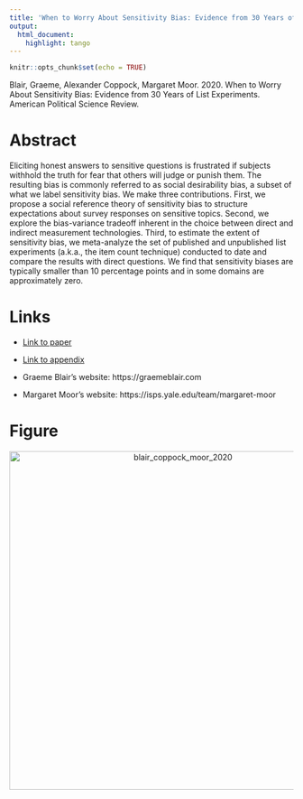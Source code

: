 ```yaml
---
title: 'When to Worry About Sensitivity Bias: Evidence from 30 Years of List Experiments'
output:
  html_document:
    highlight: tango
---
```


```r
knitr::opts_chunk$set(echo = TRUE)
```

Blair, Graeme, Alexander Coppock, Margaret Moor. 2020. When to Worry About Sensitivity Bias: Evidence from 30 Years of List Experiments. American Political Science Review.

# Abstract
Eliciting honest answers to sensitive questions is frustrated if subjects withhold the truth for fear that others will judge or punish them. The resulting bias is commonly referred to as social desirability bias, a subset of what we label sensitivity bias. We make three contributions. First, we propose a social reference theory of sensitivity bias to structure expectations about survey responses on sensitive topics. Second, we explore the bias-variance tradeoff inherent in the choice between direct and indirect measurement technologies. Third, to estimate the extent of sensitivity bias, we meta-analyze the set of published and unpublished list experiments (a.k.a., the item count technique) conducted to date and compare the results with direct questions. We find that sensitivity biases are typically smaller than 10 percentage points and in some domains are approximately zero.

# Links
 - <a href='blair_coppock_moor_2020.pdf'>Link to paper</a>
 - <a href='blair_coppock_moor_2020_appendix.pdf'>Link to appendix</a>

- Graeme Blair's website: https://graemeblair.com
- Margaret Moor's website: https://isps.yale.edu/team/margaret-moor

# Figure
<center><img src="display_figures/blair_coppock_moor_2020_display.png" alt="blair_coppock_moor_2020" width="600"></center>